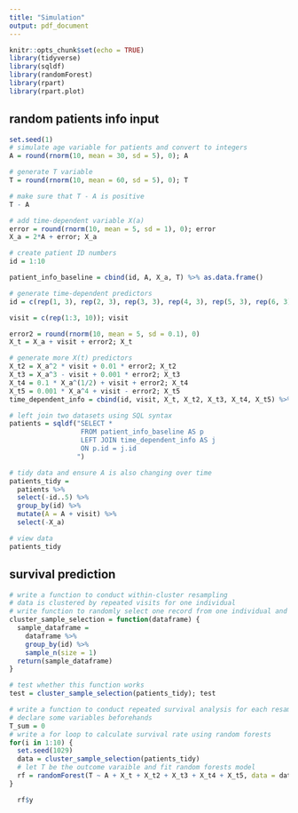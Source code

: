 ```yaml
---
title: "Simulation"
output: pdf_document
---
```


```r
knitr::opts_chunk$set(echo = TRUE)
library(tidyverse)
library(sqldf)
library(randomForest)
library(rpart)
library(rpart.plot)
```

## random patients info input
```r
set.seed(1)
# simulate age variable for patients and convert to integers
A = round(rnorm(10, mean = 30, sd = 5), 0); A

# generate T variable
T = round(rnorm(10, mean = 60, sd = 5), 0); T

# make sure that T - A is positive
T - A

# add time-dependent variable X(a)
error = round(rnorm(10, mean = 5, sd = 1), 0); error
X_a = 2*A + error; X_a

# create patient ID numbers
id = 1:10

patient_info_baseline = cbind(id, A, X_a, T) %>% as.data.frame()

# generate time-dependent predictors
id = c(rep(1, 3), rep(2, 3), rep(3, 3), rep(4, 3), rep(5, 3), rep(6, 3), rep(7, 3), rep(8, 3), rep(9, 3), rep(10, 3)); id

visit = c(rep(1:3, 10)); visit

error2 = round(rnorm(10, mean = 5, sd = 0.1), 0)
X_t = X_a + visit + error2; X_t

# generate more X(t) predictors
X_t2 = X_a^2 * visit + 0.01 * error2; X_t2
X_t3 = X_a^3 - visit + 0.001 * error2; X_t3
X_t4 = 0.1 * X_a^(1/2) + visit + error2; X_t4
X_t5 = 0.001 * X_a^4 + visit - error2; X_t5
time_dependent_info = cbind(id, visit, X_t, X_t2, X_t3, X_t4, X_t5) %>% as.data.frame()

# left join two datasets using SQL syntax
patients = sqldf("SELECT *
                  FROM patient_info_baseline AS p
                  LEFT JOIN time_dependent_info AS j
                  ON p.id = j.id
                 ")

# tidy data and ensure A is also changing over time
patients_tidy = 
  patients %>% 
  select(-id..5) %>% 
  group_by(id) %>% 
  mutate(A = A + visit) %>% 
  select(-X_a)

# view data
patients_tidy

```

## survival prediction
```r
# write a function to conduct within-cluster resampling
# data is clustered by repeated visits for one individual
# write function to randomly select one record from one individual and store the results
cluster_sample_selection = function(dataframe) {
  sample_dataframe = 
    dataframe %>% 
    group_by(id) %>% 
    sample_n(size = 1)
  return(sample_dataframe)  
}

# test whether this function works
test = cluster_sample_selection(patients_tidy); test

# write a function to conduct repeated survival analysis for each resampled data
# declare some variables beforehands
T_sum = 0
# write a for loop to calculate survival rate using random forests
for(i in 1:10) {
  set.seed(1029)
  data = cluster_sample_selection(patients_tidy)
  # let T be the outcome varaible and fit random forests model
  rf = randomForest(T ~ A + X_t + X_t2 + X_t3 + X_t4 + X_t5, data = data, mtry = 2)
}

  rf$y
```

